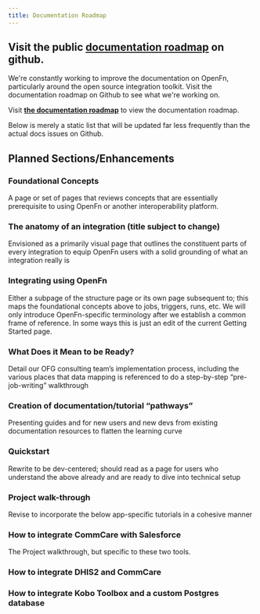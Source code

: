 ```yaml
---
title: Documentation Roadmap
---
```


## Visit the public [documentation roadmap](https://github.com/orgs/OpenFn/projects/1?card_filter_query=repo%3Aopenfn%2Fdocs) on github.

We're constantly working to improve the documentation on OpenFn, particularly
around the open source integration toolkit. Visit the documentation roadmap on
Github to see what we're working on.

<Tip>

Visit
[**the documentation roadmap**](https://github.com/orgs/OpenFn/projects/1?card_filter_query=repo%3Aopenfn%2Fdocs)
to view the documentation roadmap.

Below is merely a static list that will be updated far less frequently than the
actual docs issues on Github.

</Tip>

## Planned Sections/Enhancements

### Foundational Concepts

A page or set of pages that reviews concepts that are essentially prerequisite
to using OpenFn or another interoperability platform.

### The anatomy of an integration (title subject to change)

Envisioned as a primarily visual page that outlines the constituent parts of
every integration to equip OpenFn users with a solid grounding of what an
integration really is

### Integrating using OpenFn

Either a subpage of the structure page or its own page subsequent to; this maps
the foundational concepts above to jobs, triggers, runs, etc. We will only
introduce OpenFn-specific terminology after we establish a common frame of
reference. In some ways this is just an edit of the current Getting Started
page.

### What Does it Mean to be Ready?

Detail our OFG consulting team’s implementation process, including the various
places that data mapping is referenced to do a step-by-step “pre-job-writing”
walkthrough

### Creation of documentation/tutorial “pathways”

Presenting guides and for new users and new devs from existing documentation
resources to flatten the learning curve

### Quickstart

Rewrite to be dev-centered; should read as a page for users who understand the
above already and are ready to dive into technical setup

### Project walk-through

Revise to incorporate the below app-specific tutorials in a cohesive manner

### How to integrate CommCare with Salesforce

The Project walkthrough, but specific to these two tools.

### How to integrate DHIS2 and CommCare

### How to integrate Kobo Toolbox and a custom Postgres database
